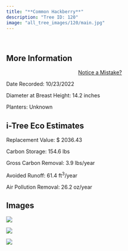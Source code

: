 ```yaml
---
title: "**Common Hackberry**"
description: "Tree ID: 120"
image: "all_tree_images/120/main.jpg"
---
```


<br>

## **More Information**
::: column-margin
<center><a class="button" href="https://forms.gle/W6f5nwYxrM33hF4f7">Notice a Mistake?</a></center>
:::


Date Recorded:  10/23/2022

Diameter at Breast Height:  14.2  inches

Planters:  Unknown

## **i-Tree Eco Estimates**


 Replacement Value: $ 2036.43

 Carbon Storage:  154.6  lbs

 Gross Carbon Removal:  3.9  lbs/year

 Avoided Runoff:  61.4  ft<sup>3</sup>/year

 Air Pollution Removal:  26.2  oz/year

## **Images**


 ![](all_tree_images/120/IMG_6823.jpg)

 ![](all_tree_images/120/IMG_6824.jpg)

 ![](all_tree_images/120/main.jpg)
